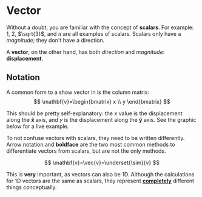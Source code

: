 
# Vector
Without a doubt, you are familiar with the concept of **scalars**. For example: 1, 2, $\sqrt{3}$, and $\pi$ are all examples of scalars. Scalars only have a *magnitude*; they don't have a direction.

A **vector**, on the other hand, has both *direction* and *magnitude*: **displacement**.

## Notation
A common form to a show vector in is the column matrix:
$$
\mathbf{v}=\begin{bmatrix} x \\ y \end{bmatrix}
$$

This should be pretty self-explanatory: the $x$ value is the displacement along the $\mathbf{\hat{x}}$ axis, and $y$ is the displacement along the  $\mathbf{\hat{y}}$ axis. See the graphic below for a live example.

<div className="video_wrapper">
    <ReactPlayer className="video_player" height="100%" src="/video/vector-example.mp4" width="100%" playing={true} muted={true} loop={true} />
</div>

To not confuse vectors with scalars, they need to be written differently. Arrow notation and **boldface** are the two most common methods to differentiate vectors from scalars, but are not the only methods.

$$
\mathbf{v}=\vec{v}=\underset{\sim}{v}
$$

This is **very** important, as vectors can also be 1D. Although the calculations for 1D vectors are the same as scalars, they represent <ins>**completely**</ins> different things conceptually.